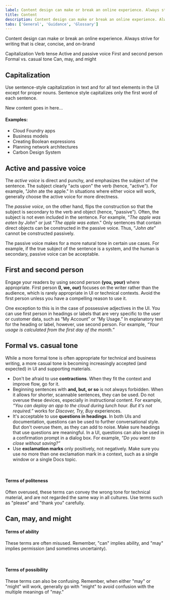 ```yaml
---
label: Content design can make or break an online experience. Always strive for writing that is clear, concise, and on-brand.
title: Content
description: Content design can make or break an online experience. Always strive for writing that is clear, concise, and on-brand.
tabs: ['General', 'Guidance', 'Glossary']
---
```


<PageDescription>

Content design can make or break an online experience. Always strive for writing that is clear, concise, and on-brand

</PageDescription>

<AnchorLinks>

<AnchorLink>Capitalization</AnchorLink>
<AnchorLink>Verb tense</AnchorLink>
<AnchorLink>Active and passive voice</AnchorLink>
<AnchorLink>First and second person</AnchorLink>
<AnchorLink>Formal vs. casual tone</AnchorLink>
<AnchorLink>Can, may, and might</AnchorLink>

</AnchorLinks>

## Capitalization

Use sentence-style capitalization in text and for all text elements in the UI except for proper nouns. Sentence style capitalizes only the first word of each sentence.

New content goes in here...

#### Examples:

- Cloud Foundry apps
- Business models
- Creating Boolean expressions
- Planning network architectures
- Carbon Design System

## Active and passive voice

The _active voice_ is direct and punchy, and emphasizes the subject of the sentence. The subject clearly "acts upon" the verb (hence, "active"). For example, "John ate the apple." In situations where either voice will work, generally choose the active voice for more directness.

<Row>
  <Column colMd={4} colLg={4}>
    <DoDontExample
      type="do"
      caption="Do use active voice when appropriate."
      text="Next, the admin configures access privileges."
      aspectRatio="1:1"
    />
  </Column>
  <Column colMd={4} colLg={4}>
    <DoDontExample
      caption="Don’t use passive voice when active voice will suffice."
      text="Next, access privileges are configured by the admin."
      aspectRatio="1:1"
    />
  </Column>
</Row>

The _passive voice_, on the other hand, flips the construction so that the subject is secondary to the verb and object (hence, "passive"). Often, the subject is not even included in the sentence. For example, “_The apple was eaten by John_" or just “_The apple was eaten_." Only sentences that contain direct objects can be constructed in the passive voice. Thus, “_John ate_" cannot be constructed passively.

The passive voice makes for a more natural tone in certain use cases. For example, if the true subject of the sentence is a system, and the human is secondary, passive voice can be acceptable.

<Row>
  <Column colMd={4} colLg={4}>
    <DoDontExample
      type="do"
      caption="Do use passive voice when appropriate."
      text="The database needs to be rebooted."
      aspectRatio="1:1"
    />
  </Column>
  <Column colMd={4} colLg={4}>
    <DoDontExample
      caption="Don’t use active voice when passive voice is more appropriate."
      text="Someone needs to reboot the database."
      aspectRatio="1:1"
    />
  </Column>
</Row>

## First and second person

Engage your readers by using second person **(you, your)** where appropriate. First person **(I, we, our)** focuses on the writer rather than the audience, which is rarely appropriate in UI or technical contexts. Avoid the first person unless you have a compelling reason to use it.

One exception to this is in the case of possessive adjectives in the UI. You can use first person in headings or labels that are very specific to the user or customer data, such as “My Account” or “My Usage.” In explanatory text for the heading or label, however, use second person. For example, _“Your usage is calculated from the first day of the month.”_

## Formal vs. casual tone

While a more formal tone is often appropriate for technical and business writing, a more casual tone is becoming increasingly accepted (and expected) in UI and supporting materials.

- Don't be afraid to use **contractions**. When they fit the context and improve flow, go for it.
- Beginning sentences with **and, but, or so** is not always forbidden. When it allows for shorter, scannable sentences, they can be used. Do not overuse these devices, especially in instructional content. For example, _“You can deploy an app to the cloud during lunch hour. But it's not required.”_ works for _Discover, Try, Buy_ experiences.
- It's acceptable to use **questions in headings**. In both UIs and documentation, questions can be used to further conversational style. But don't overuse them, as they can add to noise. Make sure headings that use questions are meaningful. In a UI, questions can also be used in a confirmation prompt in a dialog box. For example, _“Do you want to close without saving?”_
- Use **exclamation marks** only positively, not negatively. Make sure you use no more than one exclamation mark in a context, such as a single window or a single Docs topic.

<Row>
  <Column colMd={4} colLg={4}>
    <DoDontExample
      type="do"
      caption="Do use exclamation points for positive messages."
      text="Your IBM Cloud account is ready!"
      aspectRatio="1:1"
    />
  </Column>
  <Column colMd={4} colLg={4}>
    <DoDontExample
      caption="Don’t use exclamation points for negative messages"
      text="You have reached your usage limit!!"
      aspectRatio="1:1"
    />
  </Column>
</Row>

<br />

#### Terms of politeness

Often overused, these terms can convey the wrong tone for technical material, and are not regarded the same way in all cultures. Use terms such as "please" and "thank you" carefully.

<Row>
  <Column colMd={4} colLg={4}>
    <DoDontExample
      type="do"
      caption="Do use terms of politeness in a UI only when the user is being inconvenienced."
      text="Indexing might take a few minutes. Please wait."
      aspectRatio="1:1"
    />
  </Column>
  <Column colMd={4} colLg={4}>
    <DoDontExample
      caption="Don’t use terms of politeness superfluously."
      text="Please create a subscription account to get full access to the catalog."
      aspectRatio="1:1"
    />
  </Column>
</Row>

## Can, may, and might

#### Terms of ability

These terms are often misused. Remember, "can" implies ability, and "may" implies permission (and sometimes uncertainty).

<Row>
  <Column colMd={4} colLg={4}>
    <DoDontExample
      type="do"
      caption="Do use ‘can’ to express ability."
      text="You can use the command line interface to update your app."
      aspectRatio="1:1"
    />
  </Column>
  <Column colMd={4} colLg={4}>
    <DoDontExample
      caption="Don’t use ‘may’ when you mean ‘can.’"
      text="You may use the command line interface to update your app."
      aspectRatio="1:1"
    />
  </Column>
</Row>

<br />

#### Terms of possibility

These terms can also be confusing. Remember, when either "may" or "might" will work, generally go with "might" to avoid confusion with the multiple meanings of "may."

<Row>
  <Column colMd={4} colLg={4}>
    <DoDontExample
      type="do"
      caption="Do use ‘might’ to clarify possibility."
      text="You might need more advanced features when integrating with another app."
      aspectRatio="1:1"
    />
  </Column>
  <Column colMd={4} colLg={4}>
    <DoDontExample
      caption="Don’t use ‘may’ when ‘might’ will work."
      text="You may need more advanced features when integrating with another app."
      aspectRatio="1:1"
    />
  </Column>
</Row>
